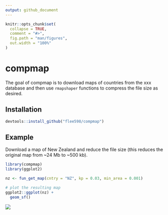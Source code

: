 ```yaml
---
output: github_document
---
```


<!-- README.md is generated from README.Rmd. Please edit that file -->

```r
knitr::opts_chunk$set(
  collapse = TRUE,
  comment = "#>",
  fig.path = "man/figures",
  out.width = "100%"
)
```

# compmap

<!-- badges: start -->
<!-- badges: end -->

The goal of compmap is to download maps of countries from the xxx database and then use `rmapshaper` functions to compress the file size as desired. 


## Installation

``` r
devtools::install_github("flee598/compmap")
```

## Example
Download a map of New Zealand and reduce the file size (this reduces the original map from ~24 Mb to ~500 kb).
```r
library(compmap)
library(ggplot2)

nz <- fun_get_map(cntry = "NZ", kp = 0.03, min_area = 0.001)

# plot the resulting map
ggplot2::ggplot(nz) +
  geom_sf()
```

![](man/figures/nz_map.png)


